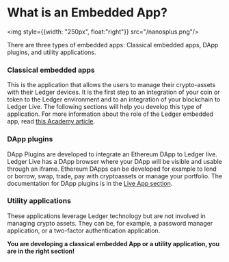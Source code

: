 # What is an Embedded App?

<img style={{width: "250px", float:"right"}} src="/nanosplus.png"/>

There are three types of embedded apps: Classical embedded apps, DApp plugins, and utility applications.

### Classical embedded apps
This is the application that allows the users to manage their crypto-assets with their Ledger devices. It is the first step to an integration of your coin or token to the Ledger environment and to an integration of your blockchain to Ledger Live. The following sections will help you develop this type of application. For more information about the role of the Ledger embedded app, read [this Academy article](https://www.ledger.com/academy/hardwarewallet/what-are-ledger-applications-and-why-do-i-need-them).

### DApp plugins
DApp Plugins are developed to integrate an Ethereum DApp to Ledger live. Ledger Live has a DApp browser where your DApp will be visible and usable through an iframe. Ethereum DApps can be developed for example to lend or borrow, swap, trade, pay with cryptoassets or manage your portfolio. The documentation for DApp plugins is in the [Live App section](../../../docs/discover).

### Utility applications
These applications leverage Ledger technology but are not involved in managing crypto assets. They can be, for example, a password manager application, or a two-factor authentication application.

**You are developing a classical embedded App or a utility application, you are in the right section!**
